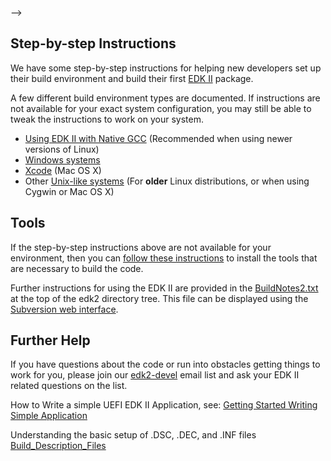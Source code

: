 <!--
<!-- [[Category:EDKII]] -->
<!-- [[Category:Getting Started]] -->
-->

==Step-by-step Instructions==

We have some step-by-step instructions for helping new developers set up their build environment and build their first [http://tianocore.github.io/edk2.html EDK II] package.

A few different build environment types are documented.  If instructions are not available for your exact system configuration, you may still be able to tweak the instructions to work on your system.

* [[Using EDK II with Native GCC]] (Recommended when using newer versions of Linux)
* [[Windows systems]]
* [[Xcode]] (Mac OS X)
* Other [[Unix-like systems]] (For '''older''' Linux distributions, or when using Cygwin or Mac OS X)

==Tools==
If the step-by-step instructions above are not available for your environment, then you can [[install some external tools|follow these instructions]] to install the tools that are necessary to build the code.

Further instructions for using the EDK II are provided in the [http://edk2.svn.sourceforge.net/viewvc/edk2/trunk/edk2/BuildNotes2.txt  BuildNotes2.txt] at the top of the edk2 directory tree. This file can be displayed using the [http://edk2.svn.sourceforge.net/viewvc/edk2 Subversion web interface]. 

==Further Help==

If you have questions about the code or run into obstacles getting things to work for you, please join our [[edk2-devel]] email list and ask your EDK II related questions on the list.

How to Write a simple UEFI EDK II Application, see: [[Getting Started Writing Simple Application]]

Understanding the basic setup of .DSC, .DEC, and .INF files [[Build_Description_Files ]]
